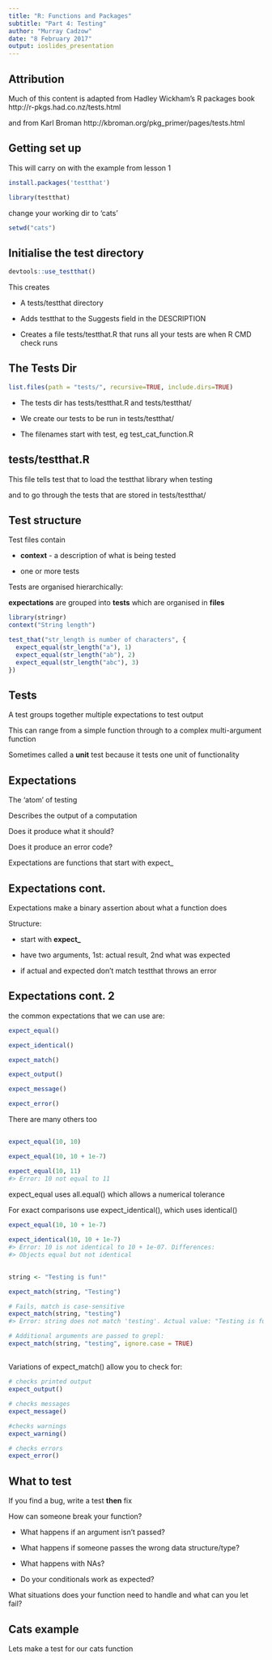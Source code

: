```yaml
---
title: "R: Functions and Packages"
subtitle: "Part 4: Testing"
author: "Murray Cadzow"
date: "8 February 2017"
output: ioslides_presentation
---
```


## Attribution

Much of this content is adapted from Hadley Wickham's R packages book
http://r-pkgs.had.co.nz/tests.html

and from Karl Broman
http://kbroman.org/pkg_primer/pages/tests.html

## Getting set up

This will carry on with the example from lesson 1

```r
install.packages('testthat')

library(testthat)

```

change your working dir to 'cats'

```r
setwd("cats")
```

## Initialise the test directory

```r

devtools::use_testthat()

```

This creates

* A tests/testthat directory

* Adds testthat to the Suggests field in the DESCRIPTION

* Creates a file tests/testthat.R that runs all your tests are when R CMD check runs

## The Tests Dir

```r
list.files(path = "tests/", recursive=TRUE, include.dirs=TRUE)
```

* The tests dir has tests/testthat.R and tests/testthat/

* We create our tests to be run in tests/testthat/

* The filenames start with test, eg test_cat_function.R

## tests/testthat.R

This file tells test that to load the testthat library when testing

and to go through the tests that are stored in tests/testthat/

## Test structure

Test files contain 

* __context__ - a description of what is being tested

* one or more tests

Tests are organised hierarchically: 

__expectations__ are grouped into __tests__ which are organised in __files__

```r
library(stringr)
context("String length")

test_that("str_length is number of characters", {
  expect_equal(str_length("a"), 1)
  expect_equal(str_length("ab"), 2)
  expect_equal(str_length("abc"), 3)
})
```

## Tests

A test groups together multiple expectations to test output

This can range from a simple function through to a complex multi-argument function

Sometimes called a __unit__ test because it tests one unit of functionality


## Expectations

The 'atom' of testing

Describes the output of a computation

Does it produce what it should?

Does it produce an error code?

Expectations are functions that start with expect_

## Expectations cont.

Expectations make a binary assertion about what a function does

Structure:

  * start with __expect\___

  * have two arguments, 1st: actual result, 2nd what was expected
  
  * if actual and expected don't match testthat throws an error

## Expectations cont. 2

the common expectations that we can use are:

```r
expect_equal()

expect_identical()

expect_match()

expect_output()

expect_message()

expect_error()
```

There are many others too

##


```r
expect_equal(10, 10)

expect_equal(10, 10 + 1e-7)

expect_equal(10, 11)
#> Error: 10 not equal to 11

```

expect_equal uses all.equal() which allows a numerical tolerance 

For exact comparisons use expect_identical(), which uses identical() 

```r
expect_equal(10, 10 + 1e-7)

expect_identical(10, 10 + 1e-7)
#> Error: 10 is not identical to 10 + 1e-07. Differences: 
#> Objects equal but not identical
```

##

```r
string <- "Testing is fun!"

expect_match(string, "Testing") 

# Fails, match is case-sensitive
expect_match(string, "testing")
#> Error: string does not match 'testing'. Actual value: "Testing is fun!"

# Additional arguments are passed to grepl:
expect_match(string, "testing", ignore.case = TRUE)
```

##

Variations of expect_match() allow you to check for:

```r
# checks printed output
expect_output()

# checks messages
expect_message()

#checks warnings
expect_warning()

# checks errors
expect_error()
```

## What to test

If you find a bug, write a test __then__ fix

How can someone break your function?
  
  * What happens if an argument isn't passed?
  
  * What happens if someone passes the wrong data structure/type?
  
  * What happens with NAs?
  
  * Do your conditionals work as expected?
  
What situations does your function need to handle and what can you let fail?

## Cats example

Lets make a test for our cats function